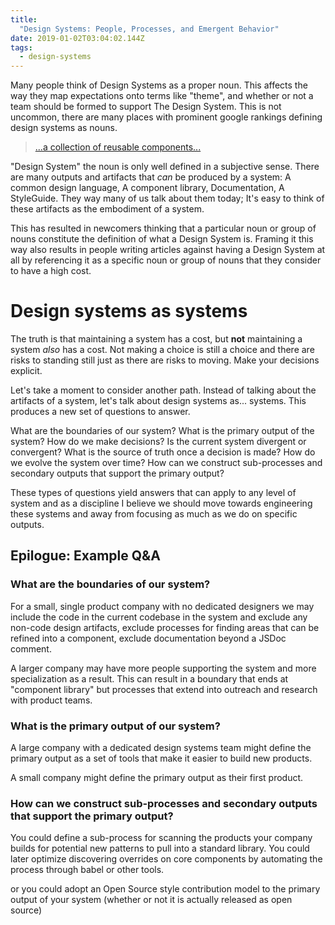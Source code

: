 ```yaml
---
title:
  "Design Systems: People, Processes, and Emergent Behavior"
date: 2019-01-02T03:04:02.144Z
tags:
  - design-systems
---
```


Many people think of Design Systems as a proper noun. This
affects the way they map expectations onto terms like
"theme", and whether or not a team should be formed to
support The Design System. This is not uncommon, there are
many places with prominent google rankings defining design
systems as nouns.

> [...a collection of reusable components...](https://www.invisionapp.com/inside-design/guide-to-design-systems/)

"Design System" the noun is only well defined in a
subjective sense. There are many outputs and artifacts that
_can_ be produced by a system: A common design language, A
component library, Documentation, A StyleGuide. They way
many of us talk about them today; It's easy to think of
these artifacts as the embodiment of a system.

This has resulted in newcomers thinking that a particular
noun or group of nouns constitute the definition of what a
Design System is. Framing it this way also results in people
writing articles against having a Design System at all by
referencing it as a specific noun or group of nouns that
they consider to have a high cost.

# Design systems as systems

The truth is that maintaining a system has a cost, but
**not** maintaining a system _also_ has a cost. Not making a
choice is still a choice and there are risks to standing
still just as there are risks to moving. Make your decisions
explicit.

Let's take a moment to consider another path. Instead of
talking about the artifacts of a system, let's talk about
design systems as... systems. This produces a new set of
questions to answer.

What are the boundaries of our system? What is the primary
output of the system? How do we make decisions? Is the
current system divergent or convergent? What is the source
of truth once a decision is made? How do we evolve the
system over time? How can we construct sub-processes and
secondary outputs that support the primary output?

These types of questions yield answers that can apply to any
level of system and as a discipline I believe we should move
towards engineering these systems and away from focusing as
much as we do on specific outputs.

## Epilogue: Example Q&A

### What are the boundaries of our system?

For a small, single product company with no dedicated
designers we may include the code in the current codebase in
the system and exclude any non-code design artifacts,
exclude processes for finding areas that can be refined into
a component, exclude documentation beyond a JSDoc comment.

A larger company may have more people supporting the system
and more specialization as a result. This can result in a
boundary that ends at "component library" but processes that
extend into outreach and research with product teams.

### What is the primary output of our system?

A large company with a dedicated design systems team might
define the primary output as a set of tools that make it
easier to build new products.

A small company might define the primary output as their
first product.

### How can we construct sub-processes and secondary outputs that support the primary output?

You could define a sub-process for scanning the products
your company builds for potential new patterns to pull into
a standard library. You could later optimize discovering
overrides on core components by automating the process
through babel or other tools.

or you could adopt an Open Source style contribution model
to the primary output of your system (whether or not it is
actually released as open source)
